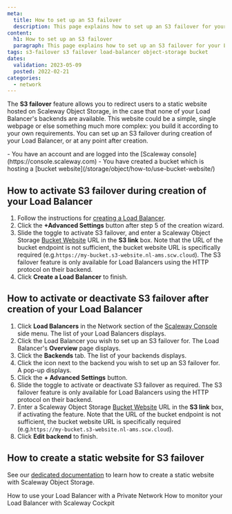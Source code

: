 ```yaml
---
meta:
  title: How to set up an S3 failover
  description: This page explains how to set up an S3 failover for your Load Balancer, using the Scaleway Object Storage Bucket Website feature
content:
  h1: How to set up an S3 failover
  paragraph: This page explains how to set up an S3 failover for your Load Balancer, using the Scaleway Object Storage Bucket Website feature
tags: s3-failover s3 failover load-balancer object-storage bucket
dates:
  validation: 2023-05-09
  posted: 2022-02-21
categories:
  - network
---
```


The **S3 failover** feature allows you to redirect users to a static website hosted on Scaleway Object Storage, in the case that none of your Load Balancer's backends are available. This website could be a simple, single webpage or else something much more complex: you build it according to your own requirements. You can set up an S3 failover during creation of your Load Balancer, or at any point after creation. 

<Macro id="iam-requirements" />

<Message type="requirement">
  - You have an account and are logged into the [Scaleway console](https://console.scaleway.com)
  - You have created a bucket which is hosting a [bucket website](/storage/object/how-to/use-bucket-website/)
</Message>

## How to activate S3 failover during creation of your Load Balancer

1. Follow the instructions for [creating a Load Balancer](/network/load-balancer/how-to/create-load-balancer/).
2. Click the  **+Advanced Settings** button after step 5 of the creation wizard.
    <Lightbox src="scaleway-s3-failover.webp" alt="" />
3. Slide the <Icon name="toggle" /> toggle to activate S3 failover, and enter a Scaleway Object Storage [Bucket Website](/storage/object/concepts/#bucket-website) URL in the **S3 link** box. Note that the URL of the bucket endpoint is not sufficient, the bucket website URL is specifically required (e.g.`https://my-bucket.s3-website.nl-ams.scw.cloud`).
    <Message type="note">
      The S3 failover feature is only available for Load Balancers using the HTTP protocol on their backend.
    </Message>
4. Click **Create a Load Balancer** to finish.

## How to activate or deactivate S3 failover after creation of your Load Balancer

1. Click **Load Balancers** in the Network section of the [Scaleway Console](https://console.scaleway.com/) side menu. The list of your Load Balancers displays.
2. Click the Load Balancer you wish to set up an S3 failover for. The Load Balancer's **Overview** page displays.
3. Click the **Backends** tab. The list of your backends displays.
4. Click the <Icon name="edit" /> icon next to the backend you wish to set up an S3 failover for. A pop-up displays.
5. Click the  **+ Advanced Settings** button.
    <Lightbox src="scaleway-s3-failover.webp" alt="" />
6. Slide the <Icon name="toggle" /> toggle to activate or deactivate S3 failover as required.
    <Message type="note">
      The S3 failover feature is only available for Load Balancers using the HTTP protocol on their backend.
    </Message>
7. Enter a Scaleway Object Storage [Bucket Website](/storage/object/concepts/#bucket-website) URL in the **S3 link** box, if activating the feature. Note that the URL of the bucket endpoint is not sufficient, the bucket website URL is specifically required (e.g.`https://my-bucket.s3-website.nl-ams.scw.cloud`).
8. Click **Edit backend** to finish.

## How to create a static website for S3 failover

See our [dedicated documentation](/storage/object/how-to/use-bucket-website/) to learn how to create a static website with Scaleway Object Storage.



<Navigation title="See Also">
  <PreviousButton to="/network/load-balancer/how-to/use-with-private-network/">How to use your Load Balancer with a Private Network</PreviousButton>
  <NextButton to="/network/load-balancer/how-to/monitor-lb-cockpit/">How to monitor your Load Balancer with Scaleway Cockpit</NextButton>
</Navigation>
